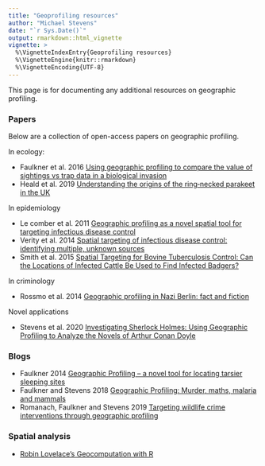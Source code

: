 ```yaml
---
title: "Geoprofiling resources"
author: "Michael Stevens"
date: "`r Sys.Date()`"
output: rmarkdown::html_vignette
vignette: >
  %\VignetteIndexEntry{Geoprofiling resources}
  %\VignetteEngine{knitr::rmarkdown}
  %\VignetteEncoding{UTF-8}
---
```


This page is for documenting any additional resources on geographic profiling. 

### Papers

Below are a collection of open-access papers on geographic profiling. 

In ecology:

  * Faulkner et al. 2016 [Using geographic profiling to compare the value of sightings vs trap data in a biological invasion](https://onlinelibrary.wiley.com/doi/full/10.1111/ddi.12498)
  * Heald et al. 2019 [Understanding the origins of the ring‐necked parakeet in the UK](https://zslpublications.onlinelibrary.wiley.com/doi/10.1111/jzo.12753)
  
In epidemiology

  * Le comber et al. 2011 [Geographic profiling as a novel spatial tool for targeting infectious disease control](https://www.ncbi.nlm.nih.gov/pmc/articles/PMC3123167/)
  * Verity et al. 2014 [Spatial targeting of infectious disease control: identifying multiple, unknown sources](https://besjournals.onlinelibrary.wiley.com/doi/epdf/10.1111/2041-210X.12190)
  * Smith et al. 2015 [Spatial Targeting for Bovine Tuberculosis Control: Can the Locations of Infected Cattle Be Used to Find Infected Badgers?](https://journals.plos.org/plosone/article/file?id=10.1371/journal.pone.0142710&type=printable)

In criminology

  * Rossmo et al. 2014 [Geographic profiling in Nazi Berlin: fact and fiction](https://core.ac.uk/download/pdf/30697125.pdf)

Novel applications

  * Stevens et al. 2020 [Investigating Sherlock Holmes: Using Geographic Profiling to Analyze the Novels of Arthur Conan Doyle](https://www.tandfonline.com/doi/full/10.1080/00330124.2020.1758575)

### Blogs

  * Faulkner 2014 [Geographic Profiling – a novel tool for locating tarsier sleeping sites](https://www.biodiversityscience.com/2014/09/22/geographic-profiling-tarsier-sites/)
  * Faulkner and Stevens 2018 [Geographic Profiling: Murder, maths, malaria and mammals](http://chalkdustmagazine.com/features/geographic-profiling-murder-maths-malaria-mammals/)
  * Romanach, Faulkner and Stevens 2019 [Targeting wildlife crime interventions through geographic profiling](https://www.illegalwildlifetrade.net/2019/10/28/targeting-wildlife-crime-interventions-through-geographic-profiling/)
  
### Spatial analysis

* [Robin Lovelace's Geocomputation with R](https://geocompr.robinlovelace.net/)
